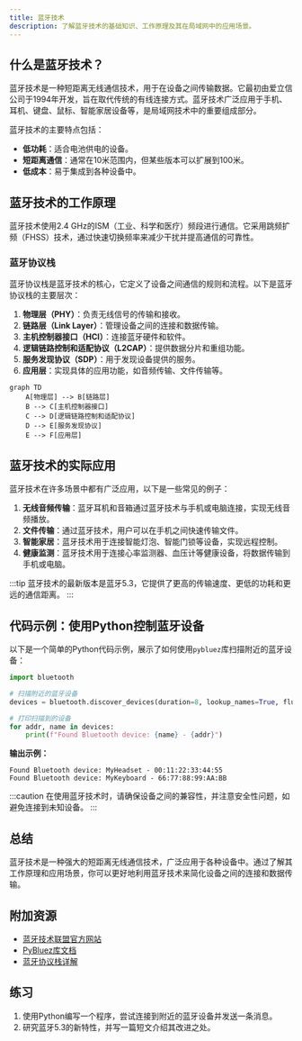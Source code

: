 ```yaml
---
title: 蓝牙技术
description: 了解蓝牙技术的基础知识、工作原理及其在局域网中的应用场景。
---
```


## 什么是蓝牙技术？

蓝牙技术是一种短距离无线通信技术，用于在设备之间传输数据。它最初由爱立信公司于1994年开发，旨在取代传统的有线连接方式。蓝牙技术广泛应用于手机、耳机、键盘、鼠标、智能家居设备等，是局域网技术中的重要组成部分。

蓝牙技术的主要特点包括：
- **低功耗**：适合电池供电的设备。
- **短距离通信**：通常在10米范围内，但某些版本可以扩展到100米。
- **低成本**：易于集成到各种设备中。

## 蓝牙技术的工作原理

蓝牙技术使用2.4 GHz的ISM（工业、科学和医疗）频段进行通信。它采用跳频扩频（FHSS）技术，通过快速切换频率来减少干扰并提高通信的可靠性。

### 蓝牙协议栈

蓝牙协议栈是蓝牙技术的核心，它定义了设备之间通信的规则和流程。以下是蓝牙协议栈的主要层次：

1. **物理层（PHY）**：负责无线信号的传输和接收。
2. **链路层（Link Layer）**：管理设备之间的连接和数据传输。
3. **主机控制器接口（HCI）**：连接蓝牙硬件和软件。
4. **逻辑链路控制和适配协议（L2CAP）**：提供数据分片和重组功能。
5. **服务发现协议（SDP）**：用于发现设备提供的服务。
6. **应用层**：实现具体的应用功能，如音频传输、文件传输等。

```mermaid
graph TD
    A[物理层] --> B[链路层]
    B --> C[主机控制器接口]
    C --> D[逻辑链路控制和适配协议]
    D --> E[服务发现协议]
    E --> F[应用层]
```

## 蓝牙技术的实际应用

蓝牙技术在许多场景中都有广泛应用，以下是一些常见的例子：

1. **无线音频传输**：蓝牙耳机和音箱通过蓝牙技术与手机或电脑连接，实现无线音频播放。
2. **文件传输**：通过蓝牙技术，用户可以在手机之间快速传输文件。
3. **智能家居**：蓝牙技术用于连接智能灯泡、智能门锁等设备，实现远程控制。
4. **健康监测**：蓝牙技术用于连接心率监测器、血压计等健康设备，将数据传输到手机或电脑。

:::tip
蓝牙技术的最新版本是蓝牙5.3，它提供了更高的传输速度、更低的功耗和更远的通信距离。
:::

## 代码示例：使用Python控制蓝牙设备

以下是一个简单的Python代码示例，展示了如何使用`pybluez`库扫描附近的蓝牙设备：

```python
import bluetooth

# 扫描附近的蓝牙设备
devices = bluetooth.discover_devices(duration=8, lookup_names=True, flush_cache=True, lookup_class=False)

# 打印扫描到的设备
for addr, name in devices:
    print(f"Found Bluetooth device: {name} - {addr}")
```

**输出示例：**
```
Found Bluetooth device: MyHeadset - 00:11:22:33:44:55
Found Bluetooth device: MyKeyboard - 66:77:88:99:AA:BB
```

:::caution
在使用蓝牙技术时，请确保设备之间的兼容性，并注意安全性问题，如避免连接到未知设备。
:::

## 总结

蓝牙技术是一种强大的短距离无线通信技术，广泛应用于各种设备中。通过了解其工作原理和应用场景，你可以更好地利用蓝牙技术来简化设备之间的连接和数据传输。

## 附加资源

- [蓝牙技术联盟官方网站](https://www.bluetooth.com/)
- [PyBluez库文档](https://pybluez.github.io/)
- [蓝牙协议栈详解](https://en.wikipedia.org/wiki/Bluetooth_stack)

## 练习

1. 使用Python编写一个程序，尝试连接到附近的蓝牙设备并发送一条消息。
2. 研究蓝牙5.3的新特性，并写一篇短文介绍其改进之处。
